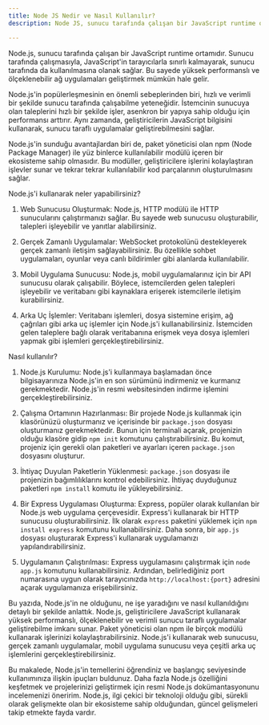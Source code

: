 ```yaml
---
title: Node JS Nedir ve Nasıl Kullanılır?
description: Node JS, sunucu tarafında çalışan bir JavaScript runtime ortamıdır. Bu blog yazısında, Node JS'in ne olduğunu, ne işe yaradığını ve nasıl kullanıldığını detaylı bir şekilde öğreneceksiniz.

---
```


Node.js, sunucu tarafında çalışan bir JavaScript runtime ortamıdır. Sunucu tarafında çalışmasıyla, JavaScript'in tarayıcılarla sınırlı kalmayarak, sunucu tarafında da kullanılmasına olanak sağlar. Bu sayede yüksek performanslı ve ölçeklenebilir ağ uygulamaları geliştirmek mümkün hale gelir. 

Node.js'in popülerleşmesinin en önemli sebeplerinden biri, hızlı ve verimli bir şekilde sunucu tarafında çalışabilme yeteneğidir. İstemcinin sunucuya olan taleplerini hızlı bir şekilde işler, asenkron bir yapıya sahip olduğu için performansı arttırır. Aynı zamanda, geliştiricilerin JavaScript bilgisini kullanarak, sunucu taraflı uygulamalar geliştirebilmesini sağlar.

Node.js'in sunduğu avantajlardan biri de, paket yöneticisi olan npm (Node Package Manager) ile yüz binlerce kullanılabilir modülü içeren bir ekosisteme sahip olmasıdır. Bu modüller, geliştiricilere işlerini kolaylaştıran işlevler sunar ve tekrar tekrar kullanılabilir kod parçalarının oluşturulmasını sağlar.

Node.js'i kullanarak neler yapabilirsiniz?

1. Web Sunucusu Oluşturmak: Node.js, HTTP modülü ile HTTP sunucularını çalıştırmanızı sağlar. Bu sayede web sunucusu oluşturabilir, talepleri işleyebilir ve yanıtlar alabilirsiniz.

2. Gerçek Zamanlı Uygulamalar: WebSocket protokolünü destekleyerek gerçek zamanlı iletişim sağlayabilirsiniz. Bu özellikle sohbet uygulamaları, oyunlar veya canlı bildirimler gibi alanlarda kullanılabilir.

3. Mobil Uygulama Sunucusu: Node.js, mobil uygulamalarınız için bir API sunucusu olarak çalışabilir. Böylece, istemcilerden gelen talepleri işleyebilir ve veritabanı gibi kaynaklara erişerek istemcilerle iletişim kurabilirsiniz.

4. Arka Uç İşlemler: Veritabanı işlemleri, dosya sistemine erişim, ağ çağrıları gibi arka uç işlemler için Node.js'i kullanabilirsiniz. İstemciden gelen taleplere bağlı olarak veritabanına erişmek veya dosya işlemleri yapmak gibi işlemleri gerçekleştirebilirsiniz.

Nasıl kullanılır?

1. Node.js Kurulumu: Node.js'i kullanmaya başlamadan önce bilgisayarınıza Node.js'in en son sürümünü indirmeniz ve kurmanız gerekmektedir. Node.js'in resmi websitesinden indirme işlemini gerçekleştirebilirsiniz.

2. Çalışma Ortamının Hazırlanması: Bir projede Node.js kullanmak için klasörünüzü oluşturmanız ve içerisinde bir `package.json` dosyası oluşturmanız gerekmektedir. Bunun için terminali açarak, projenizin olduğu klasöre gidip `npm init` komutunu çalıştırabilirsiniz. Bu komut, projeniz için gerekli olan paketleri ve ayarları içeren `package.json` dosyasını oluşturur.

3. İhtiyaç Duyulan Paketlerin Yüklenmesi: `package.json` dosyası ile projenizin bağımlılıklarını kontrol edebilirsiniz. İhtiyaç duyduğunuz paketleri `npm install` komutu ile yükleyebilirsiniz.

4. Bir Express Uygulaması Oluşturma: Express, popüler olarak kullanılan bir Node.js web uygulama çerçevesidir. Express'i kullanarak bir HTTP sunucusu oluşturabilirsiniz. İlk olarak `express` paketini yüklemek için `npm install express` komutunu kullanabilirsiniz. Daha sonra, bir `app.js` dosyası oluşturarak Express'i kullanarak uygulamanızı yapılandırabilirsiniz.

5. Uygulamanın Çalıştırılması: Express uygulamasını çalıştırmak için `node app.js` komutunu kullanabilirsiniz. Ardından, belirlediğiniz port numarasına uygun olarak tarayıcınızda `http://localhost:{port}` adresini açarak uygulamanıza erişebilirsiniz.

Bu yazıda, Node.js'in ne olduğunu, ne işe yaradığını ve nasıl kullanıldığını detaylı bir şekilde anlattık. Node.js, geliştiricilere JavaScript kullanarak yüksek performanslı, ölçeklenebilir ve verimli sunucu taraflı uygulamalar geliştirebilme imkanı sunar. Paket yöneticisi olan npm ile birçok modülü kullanarak işlerinizi kolaylaştırabilirsiniz. Node.js'i kullanarak web sunucusu, gerçek zamanlı uygulamalar, mobil uygulama sunucusu veya çeşitli arka uç işlemlerini gerçekleştirebilirsiniz.

Bu makalede, Node.js'in temellerini öğrendiniz ve başlangıç seviyesinde kullanımınıza ilişkin ipuçları buldunuz. Daha fazla Node.js özelliğini keşfetmek ve projelerinizi geliştirmek için resmi Node.js dokümantasyonunu incelemenizi öneririm. Node.js, ilgi çekici bir teknoloji olduğu gibi, sürekli olarak gelişmekte olan bir ekosisteme sahip olduğundan, güncel gelişmeleri takip etmekte fayda vardır.